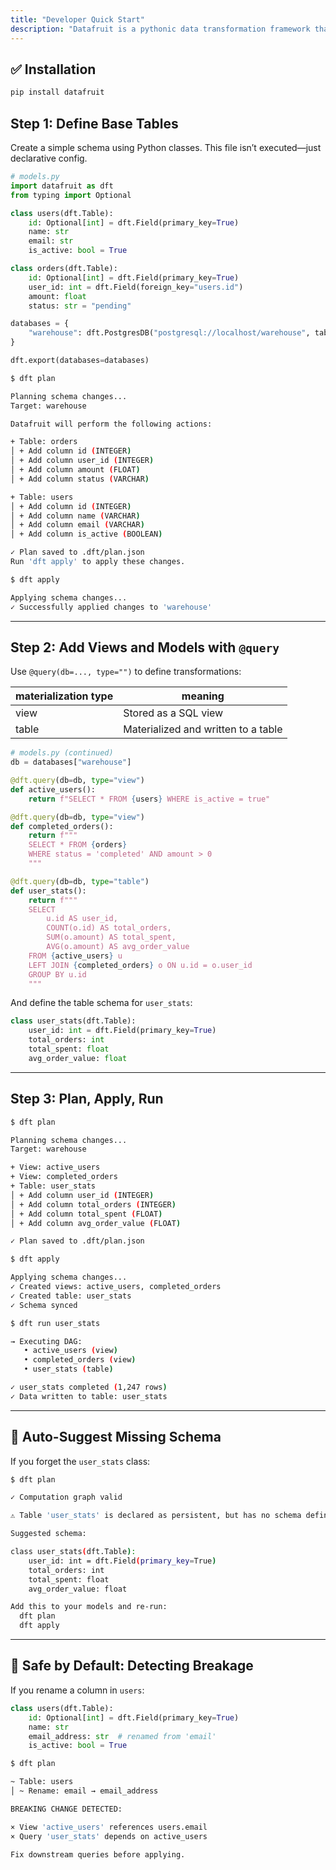 ```yaml
---
title: "Developer Quick Start"
description: "Datafruit is a pythonic data transformation framework that brings declarative configuration to your data pipelines."
---
```


## ✅ Installation

```bash
pip install datafruit
```

## Step 1: Define Base Tables

Create a simple schema using Python classes. This file isn’t executed—just declarative config.

```python
# models.py
import datafruit as dft
from typing import Optional

class users(dft.Table):
    id: Optional[int] = dft.Field(primary_key=True)
    name: str
    email: str
    is_active: bool = True

class orders(dft.Table):
    id: Optional[int] = dft.Field(primary_key=True)
    user_id: int = dft.Field(foreign_key="users.id")
    amount: float
    status: str = "pending"

databases = {
    "warehouse": dft.PostgresDB("postgresql://localhost/warehouse", tables=[users, orders])
}

dft.export(databases=databases)
```

```bash
$ dft plan

Planning schema changes...
Target: warehouse

Datafruit will perform the following actions:

+ Table: orders
│ + Add column id (INTEGER)
│ + Add column user_id (INTEGER)
│ + Add column amount (FLOAT)
│ + Add column status (VARCHAR)

+ Table: users
│ + Add column id (INTEGER)
│ + Add column name (VARCHAR)
│ + Add column email (VARCHAR)
│ + Add column is_active (BOOLEAN)

✓ Plan saved to .dft/plan.json
Run 'dft apply' to apply these changes.
```

```bash
$ dft apply

Applying schema changes...
✓ Successfully applied changes to 'warehouse'
```

---

## Step 2: Add Views and Models with `@query`

Use `@query(db=..., type="")` to define transformations:

| materialization type | meaning                             |
| -------------------- | ----------------------------------- |
| view                 | Stored as a SQL view                |
| table                | Materialized and written to a table |

```python
# models.py (continued)
db = databases["warehouse"]

@dft.query(db=db, type="view")
def active_users():
    return f"SELECT * FROM {users} WHERE is_active = true"

@dft.query(db=db, type="view")
def completed_orders():
    return f"""
    SELECT * FROM {orders}
    WHERE status = 'completed' AND amount > 0
    """

@dft.query(db=db, type="table")
def user_stats():
    return f"""
    SELECT 
        u.id AS user_id,
        COUNT(o.id) AS total_orders,
        SUM(o.amount) AS total_spent,
        AVG(o.amount) AS avg_order_value
    FROM {active_users} u
    LEFT JOIN {completed_orders} o ON u.id = o.user_id
    GROUP BY u.id
    """
```

And define the table schema for `user_stats`:

```python
class user_stats(dft.Table):
    user_id: int = dft.Field(primary_key=True)
    total_orders: int
    total_spent: float
    avg_order_value: float
```

---

## Step 3: Plan, Apply, Run

```bash
$ dft plan

Planning schema changes...
Target: warehouse

+ View: active_users
+ View: completed_orders
+ Table: user_stats
│ + Add column user_id (INTEGER)
│ + Add column total_orders (INTEGER)
│ + Add column total_spent (FLOAT)
│ + Add column avg_order_value (FLOAT)

✓ Plan saved to .dft/plan.json
```

```bash
$ dft apply

Applying schema changes...
✓ Created views: active_users, completed_orders
✓ Created table: user_stats
✓ Schema synced
```

```bash
$ dft run user_stats

→ Executing DAG:
   • active_users (view)
   • completed_orders (view)
   • user_stats (table)

✓ user_stats completed (1,247 rows)
✓ Data written to table: user_stats
```

---

## 🧠 Auto-Suggest Missing Schema

If you forget the `user_stats` class:

```bash
$ dft plan

✓ Computation graph valid

⚠️ Table 'user_stats' is declared as persistent, but has no schema defined.

Suggested schema:

class user_stats(dft.Table):
    user_id: int = dft.Field(primary_key=True)
    total_orders: int
    total_spent: float
    avg_order_value: float

Add this to your models and re-run:
  dft plan
  dft apply
```

---

## 🛑 Safe by Default: Detecting Breakage

If you rename a column in `users`:

```python
class users(dft.Table):
    id: Optional[int] = dft.Field(primary_key=True)
    name: str
    email_address: str  # renamed from 'email'
    is_active: bool = True
```

```bash
$ dft plan

~ Table: users
│ ~ Rename: email → email_address

BREAKING CHANGE DETECTED:

× View 'active_users' references users.email
× Query 'user_stats' depends on active_users

Fix downstream queries before applying.
```